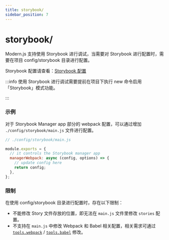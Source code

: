 ```yaml
---
title: storybook/
sidebar_position: 7
---
```


# storybook/

Modern.js 支持使用 Storybook 进行调试，当需要对 Storybook 进行配置时，需要在项目 config/storybook 目录进行配置。

Storybook 配置请查看：[Storybook 配置](https://storybook.js.org/docs/react/configure/overview)

:::info
使用 Storybook 进行调试需要提前在项目下执行 new 命令启用「Storybook」模式功能。

:::

### 示例

对于 Storybook Manager app 部分的 webpack 配置，可以通过增加 `./config/storybook/main.js` 文件进行配置。

```js
// ./config/storybook/main.js

module.exports = {
  // it controls the Storybook manager app
  managerWebpack: async (config, options) => {
    // update config here
    return config;
  },
};
```

### 限制

在使用 config/storybook 目录进行配置时，存在以下限制：

- 不能修改 Story 文件存放的位置，即无法在 `main.js` 文件里修改 `stories` 配置。
- 不支持在 `main.js` 中修改 Webpack 和 Babel 相关配置，相关需求可通过 [`tools.webpack`](/configure/app/tools/webpack.html) / [`tools.babel`](/configure/app/tools/babel.html) 修改。
